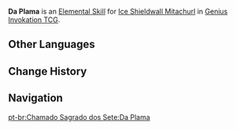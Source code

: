 {{Genius Invokation TCG Skill Infobox
|title      = Da Plama
|image      = Da Plama Character Card Skill.png
|type       = Elemental Skill
|character  = Ice Shieldwall Mitachurl
|element    = Cryo
|matching   = 3
|effect     = Deals 3 {{Color|Physical DMG}}.
|order      = 2
}}
'''Da Plama''' is an [[Character Card Elemental Skill|Elemental Skill]] for [[Ice Shieldwall Mitachurl (Character Card)|Ice Shieldwall Mitachurl]] in [[Genius Invokation TCG]].

==Other Languages==
{{Other Languages
|en      = Da Plama
|zhs     = Da Plama
|zht     = Da Plama
|ja      = Da Plama
|ko      = Da Plama
|es      = Da Plama
|fr      = Da Plama
|ru      = Da Plama
|th      = Da Plama
|vi      = Da Plama
|de      = Da Plama
|id      = Da Plama
|pt      = Da Plama
|tr      = Da Plama
|it      = Da Plama
}}

==Change History==
{{Change History|3.3}}

==Navigation==
{{Genius Invokation TCG Skill Navbox|Ice Shieldwall Mitachurl}}
[[pt-br:Chamado Sagrado dos Sete:Da Plama]]